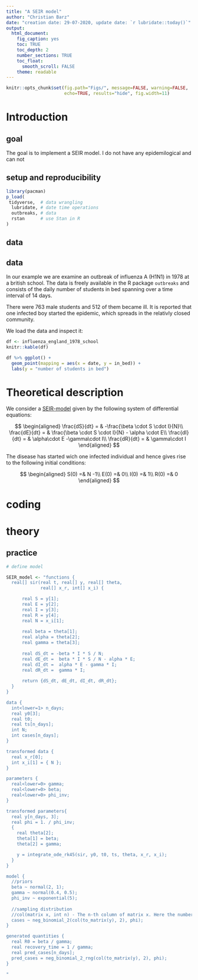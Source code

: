 ```yaml
---
title: "A SEIR model"
author: "Christian Barz"
date: "creation date: 29-07-2020, update date: `r lubridate::today()`"
output:
  html_document:
    fig_caption: yes
    toc: TRUE
    toc_depth: 2
    number_sections: TRUE
    toc_float:
      smooth_scroll: FALSE
    theme: readable
---
```


```r
knitr::opts_chunk$set(fig.path="Figs/", message=FALSE, warning=FALSE,
                      echo=TRUE, results="hide", fig.width=11)
```

# Introduction

## goal

The goal is to implement a SEIR model. I do not have any epidemilogical and can not


## setup and reproducibility

```r
library(pacman)
p_load(
 tidyverse,  # data wrangling
  lubridate, # date time operations
  outbreaks, # data
  rstan      # use Stan in R
)
```


## data

## data

In our example we are examine an outbreak of influenza A (H1N1) in 1978 at a british school. The data is freely available in the R package `outbreaks` and consists of the daily number of students in bed spanning over a time interval of 14 days.

There were 763 male students and 512 of them became ill. It is reported that one infected boy started the epidemic, which spreads in the relativly closed community.

We load the data and inspect it:

```r
df <- influenza_england_1978_school
knitr::kable(df)
```


```r
df %>% ggplot() + 
  geom_point(mapping = aes(x = date, y = in_bed)) +
  labs(y = "number of students in bed")
```


# Theoretical description

We consider a [SEIR-model](https://de.wikipedia.org/wiki/SEIR-Modell) given by the following system of differential equations:
  
$$
\begin{aligned}
\frac{dS}{dt} = & -\frac{\beta \cdot S \cdot I}{N}\\
\frac{dE}{dt} = & \frac{\beta \cdot S \cdot I}{N} - \alpha \cdot E\\
\frac{dI}{dt} = & \alpha\cdot E -\gamma\cdot I\\
\frac{dR}{dt} = & \gamma\cdot I
\end{aligned}
$$

The disease has started wich one infected individual and hence gives rise to the following initial conditions:

$$
\begin{aligned}
S(0)  =&  N -1\\
E(0)  =&  0\\
I(0)  =&  1\\
R(0)  =&  0
\end{aligned}
$$


# coding

# theory

## practice

```r

# define model

SEIR_model <- "functions {
  real[] sir(real t, real[] y, real[] theta, 
             real[] x_r, int[] x_i) {

      real S = y[1];
      real E = y[2];
      real I = y[3];
      real R = y[4];
      real N = x_i[1];
      
      real beta = theta[1];
      real alpha = theta[2];
      real gamma = theta[3];
      
      real dS_dt = -beta * I * S / N;
      real dE_dt =  beta * I * S / N - alpha * E;
      real dI_dt =  alpha * E - gamma * I;
      real dR_dt =  gamma * I;
      
      return {dS_dt, dE_dt, dI_dt, dR_dt};
  }
}

data {
  int<lower=1> n_days;
  real y0[3];
  real t0;
  real ts[n_days];
  int N;
  int cases[n_days];
}

transformed data {
  real x_r[0];
  int x_i[1] = { N };
}

parameters {
  real<lower=0> gamma;
  real<lower=0> beta;
  real<lower=0> phi_inv;
}

transformed parameters{
  real y[n_days, 3];
  real phi = 1. / phi_inv;
  {
    real theta[2];
    theta[1] = beta;
    theta[2] = gamma;

    y = integrate_ode_rk45(sir, y0, t0, ts, theta, x_r, x_i);
  }
}

model {
  //priors
  beta ~ normal(2, 1);
  gamma ~ normal(0.4, 0.5);
  phi_inv ~ exponential(5);
  
  //sampling distribution
  //col(matrix x, int n) - The n-th column of matrix x. Here the number of infected people 
  cases ~ neg_binomial_2(col(to_matrix(y), 2), phi);
}

generated quantities {
  real R0 = beta / gamma;
  real recovery_time = 1 / gamma;
  real pred_cases[n_days];
  pred_cases = neg_binomial_2_rng(col(to_matrix(y), 2), phi);
}

"
```

```r

```


